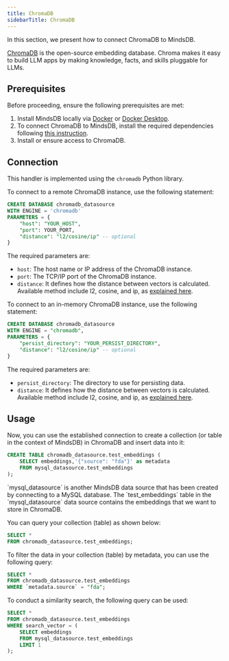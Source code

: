```yaml
---
title: ChromaDB
sidebarTitle: ChromaDB
---
```


In this section, we present how to connect ChromaDB to MindsDB.

[ChromaDB](https://www.trychroma.com/) is the open-source embedding database. Chroma makes it easy to build LLM apps by making knowledge, facts, and skills pluggable for LLMs.

## Prerequisites

Before proceeding, ensure the following prerequisites are met:

1. Install MindsDB locally via [Docker](/setup/self-hosted/docker) or [Docker Desktop](/setup/self-hosted/docker-desktop).
2. To connect ChromaDB to MindsDB, install the required dependencies following [this instruction](/setup/self-hosted/docker#install-dependencies).
3. Install or ensure access to ChromaDB.

## Connection

This handler is implemented using the `chromadb` Python library.

To connect to a remote ChromaDB instance, use the following statement:

```sql
CREATE DATABASE chromadb_datasource
WITH ENGINE = 'chromadb'
PARAMETERS = {
    "host": "YOUR_HOST",
    "port": YOUR_PORT,
    "distance": "l2/cosine/ip" -- optional
}
```

The required parameters are:

* `host`: The host name or IP address of the ChromaDB instance.
* `port`: The TCP/IP port of the ChromaDB instance.
* `distance`: It defines how the distance between vectors is calculated. Available method include l2, cosine, and ip, as [explained here](https://docs.trychroma.com/docs/collections/configure).

To connect to an in-memory ChromaDB instance, use the following statement:

```sql
CREATE DATABASE chromadb_datasource
WITH ENGINE = "chromadb",
PARAMETERS = {
    "persist_directory": "YOUR_PERSIST_DIRECTORY",
    "distance": "l2/cosine/ip" -- optional
}
```

The required parameters are:

* `persist_directory`: The directory to use for persisting data.
* `distance`: It defines how the distance between vectors is calculated. Available method include l2, cosine, and ip, as [explained here](https://docs.trychroma.com/docs/collections/configure).

## Usage

Now, you can use the established connection to create a collection (or table in the context of MindsDB) in ChromaDB and insert data into it:

```sql
CREATE TABLE chromadb_datasource.test_embeddings (
    SELECT embeddings,'{"source": "fda"}' as metadata
    FROM mysql_datasource.test_embeddings
);
```

<Note>
`mysql_datasource` is another MindsDB data source that has been created by connecting to a MySQL database. The `test_embeddings` table in the `mysql_datasource` data source contains the embeddings that we want to store in ChromaDB.
</Note>

You can query your collection (table) as shown below:

```sql
SELECT * 
FROM chromadb_datasource.test_embeddings;
```

To filter the data in your collection (table) by metadata, you can use the following query:

```sql
SELECT * 
FROM chromadb_datasource.test_embeddings
WHERE `metadata.source` = "fda";

```

To conduct a similarity search, the following query can be used:

```sql
SELECT *
FROM chromadb_datasource.test_embeddings
WHERE search_vector = (
    SELECT embeddings
    FROM mysql_datasource.test_embeddings
    LIMIT 1
);
